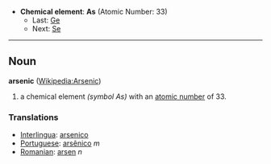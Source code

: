 *'''Chemical element''': '''As''' (Atomic Number: 33)
**Last: [[Germanium|Ge]]
**Next: [[Selenium|Se]]
----
== Noun ==
'''arsenic''' ([[en:Arsenic|Wikipedia:Arsenic]])

# a chemical element ''(symbol As)'' with an [[atomic number]] of 33.

===Translations===
*[[Interlingua]]: [[arsenico]]
*[[Portuguese]]: [[arsênico]] ''m''
*[[Romanian]]: [[arsen]] ''n''